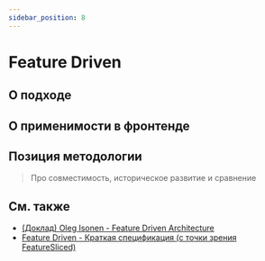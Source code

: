 ```yaml
---
sidebar_position: 8
---
```



# Feature Driven

<WIP ticket="219" />

## О подходе

## О применимости в фронтенде

## Позиция методологии

> Про совместимость, историческое развитие и сравнение

## См. также

- [(Доклад) Oleg Isonen - Feature Driven Architecture](https://youtu.be/BWAeYuWFHhs)
- [Feature Driven - Краткая спецификация (с точки зрения FeatureSliced)](https://github.com/feature-sliced/documentation/tree/rc/feature-driven)
